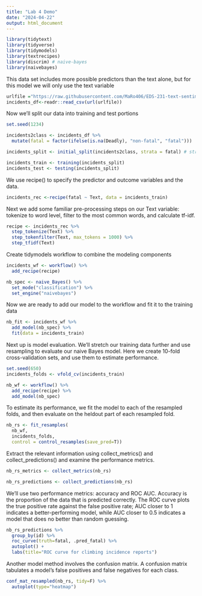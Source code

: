 ```yaml
---
title: "Lab 4 Demo"
date: "2024-04-22"
output: html_document
---
```


```r
library(tidytext)
library(tidyverse)
library(tidymodels)
library(textrecipes)
library(discrim) # naive-bayes
library(naivebayes)
```

This data set includes more possible predictors than the text alone, but for this model we will only use the text variable
```r

urlfile ="https://raw.githubusercontent.com/MaRo406/EDS-231-text-sentiment/main/data/climbing_reports_model_dat.csv"
incidents_df<-readr::read_csv(url(urlfile))
```

Now we'll split our data into training and test portions

```r
set.seed(1234)

incidents2class <- incidents_df %>% 
  mutate(fatal = factor(ifelse(is.na(Deadly), "non-fatal", "fatal")))

incidents_split <- initial_split(incidents2class, strata = fatal) # strata addresses class                                                                            imbalance

incidents_train <- training(incidents_split)
incidents_test <- testing(incidents_split)

```

We use recipe() to specify the predictor and outcome variables and the data.

```r
incidents_rec <-recipe(fatal ~ Text, data = incidents_train)
```

Next we add some familiar pre-processing steps on our Text variable: tokenize to word level, filter to the most common words, and calculate tf-idf.

```r
recipe <- incidents_rec %>% 
  step_tokenize(Text) %>% 
  step_tokenfilter(Text, max_tokens = 1000) %>% 
  step_tfidf(Text)
```

Create  tidymodels workflow to combine the modeling components

```r
incidents_wf <- workflow() %>% 
  add_recipe(recipe) 
```

```r
nb_spec <- naive_Bayes() %>% 
  set_mode("classification") %>% 
  set_engine("naivebayes")
```

Now we are ready to add our model to the workflow and fit it to the training data

```r
nb_fit <- incidents_wf %>% 
  add_model(nb_spec) %>% 
  fit(data = incidents_train)
```
Next up is model evaluation. We'll stretch our training data further and use resampling to evaluate our naive Bayes model. Here we create 10-fold cross-validation sets, and use them to estimate performance.

```r
set.seed(650)
incidents_folds <- vfold_cv(incidents_train)
```

```r
nb_wf <- workflow() %>% 
  add_recipe(recipe) %>% 
  add_model(nb_spec)
```

To estimate its performance, we fit the model to each of the resampled folds, and then evaluate on the heldout part of each resampled fold.

```r
nb_rs <- fit_resamples(
  nb_wf,
  incidents_folds,
  control = control_resamples(save_pred=T))
```

Extract the relevant information using collect_metrics() and collect_predictions() and examine the performance metrics.

```r
nb_rs_metrics <- collect_metrics(nb_rs)

nb_rs_predictions <- collect_predictions(nb_rs)
```

We'll use two performance metrics: accuracy and ROC AUC.
Accuracy is the proportion of the data that is predicted correctly. 
The ROC curve plots the true positive rate against the false positive rate; AUC closer to 1 indicates a better-performing model, while AUC closer to 0.5 indicates a model that does no better than random guessing.

```r
nb_rs_predictions %>% 
  group_by(id) %>% 
  roc_curve(truth=fatal, .pred_fatal) %>% 
  autoplot() +
  labs(title="ROC curve for climbing incidence reports")
```

Another model method involves the confusion matrix. A confusion matrix tabulates a model's false positives and false negatives for each class.

```r
conf_mat_resampled(nb_rs, tidy=F) %>% 
  autoplot(type="heatmap")
```

